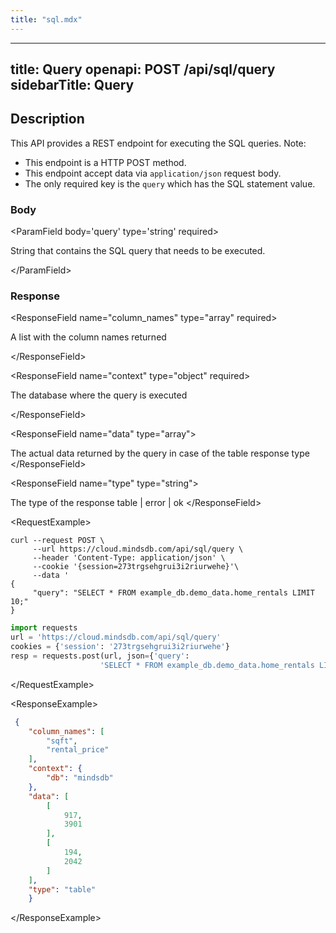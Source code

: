 ```yaml
---
title: "sql.mdx"
---
```


---
title: Query
openapi: POST /api/sql/query
sidebarTitle: Query
---

## Description

This API provides a REST endpoint for executing the SQL queries. Note:

* This endpoint is a HTTP POST method.
* This endpoint accept data via `application/json` request body. 
* The only required key is the `query` which has the SQL statement value.

### Body

&lt;ParamField body='query' type='string' required&gt;

String that contains the SQL query that needs to be executed. 

&lt;/ParamField&gt;

### Response

&lt;ResponseField name="column_names" type="array" required&gt;  

A list with the column names returned

&lt;/ResponseField&gt;

&lt;ResponseField name="context" type="object" required&gt;  
 
The database where the query is executed

&lt;/ResponseField&gt;

&lt;ResponseField name="data" type="array"&gt;  
    
The actual data returned by the query in case of the table response type
&lt;/ResponseField&gt;

&lt;ResponseField name="type" type="string"&gt;  
     
The type of the response table | error | ok
&lt;/ResponseField&gt;


&lt;RequestExample&gt;

```shell Shell
curl --request POST \
     --url https://cloud.mindsdb.com/api/sql/query \
     --header 'Content-Type: application/json' \
     --cookie '{session=273trgsehgrui3i2riurwehe}'\
     --data '
{
     "query": "SELECT * FROM example_db.demo_data.home_rentals LIMIT 10;"
}

```


```python Python
import requests
url = 'https://cloud.mindsdb.com/api/sql/query'
cookies = {'session': '273trgsehgrui3i2riurwehe'}
resp = requests.post(url, json={'query': 
                    'SELECT * FROM example_db.demo_data.home_rentals LIMIT 10;'}, cookies=cookies)
```

&lt;/RequestExample&gt;

&lt;ResponseExample&gt;

```json Response
 {
    "column_names": [
        "sqft",
        "rental_price"
    ],
    "context": {
        "db": "mindsdb"
    },
    "data": [
        [
            917,
            3901
        ],
        [
            194,
            2042
        ]
    ],
    "type": "table"
    }
```

&lt;/ResponseExample&gt;
